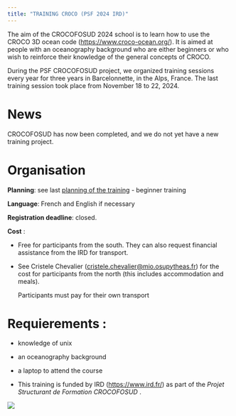 ```yaml
---
title: "TRAINING CROCO (PSF 2024 IRD)"
---
```


The aim of the CROCOFOSUD 2024 school is to learn how to use the CROCO 3D ocean code (<https://www.croco-ocean.org/>). It is aimed at people with an oceanography background who are either beginners or who wish to reinforce their knowledge of the general concepts of CROCO. 

During the PSF CROCOFOSUD project, we organized training sessions every year for three years in Barcelonnette, in the Alps, France. The last training session took place from November 18 to 22, 2024.


<!--The course will take place from Monday, the 18th to Friday, the 22nd of November 2024 in Barcelonnette in the Alps, France. We recommend that you arrive the day before, on November 17th. For more information on the location, click on the [How to go](transport.qmd) tab.-->


# News
CROCOFOSUD has now been completed, and we do not yet have a new training project.

<!--<span style="color:red;"> We will soon contact the participants with the final details before their arrival (computer, meals, etc.).
</span>-->


# Organisation

**Planning**: see last [planning of the training](Planning.qmd) - beginner training 

**Language**: French and English if necessary

**Registration deadline**: closed.

**Cost** : 

- Free for participants from the south. They can also request financial assistance from the IRD for transport. 

- See Cristele Chevalier (<cristele.chevalier@mio.osupytheas.fr>) for the cost for participants from the north (this includes accommodation and meals). 
  
  Participants must pay for their own transport 

# Requierements : 

- knowledge of unix

- an oceanography background

- a laptop to attend the course 
- 
This training is funded by IRD (<https://www.ird.fr/>) as part of the _Projet Structurant de Formation CROCOFOSUD_ . 

![](images/logos.png)